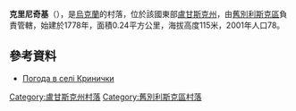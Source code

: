 {{coord|49|17|42|N|38|42|35|E|scale:100000|display=title}}

'''克里尼奇基'''（{{lang-uk|Кринички}}），是[[烏克蘭|烏克蘭]]的村落，位於該國東部[[盧甘斯克州|盧甘斯克州]]，由[[舊別利斯克區|舊別利斯克區]]負責管轄，始建於1778年，面積0.24平方公里，海拔高度115米，2001年人口78。

==參考資料==
* [http://weather.in.ua/ua/lyganskaja/12370 Погода в селі Кринички] {{Wayback|url=http://weather.in.ua/ua/lyganskaja/12370 |date=20111220033900 }}

{{DEFAULTSORT:Кринички}}
[[Category:盧甘斯克州村落|Category:盧甘斯克州村落]]
[[Category:舊別利斯克區村落|Category:舊別利斯克區村落]]


{{Luhansk-geo-stub}}